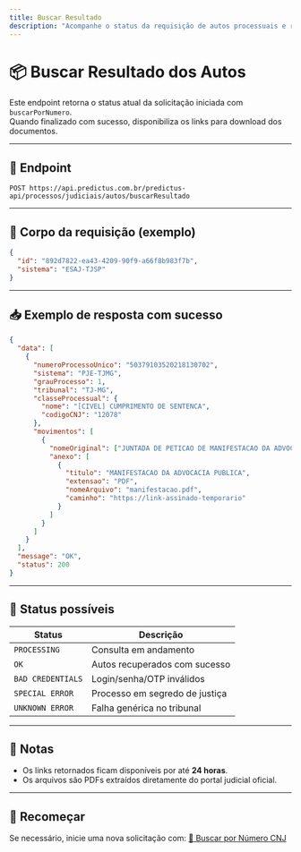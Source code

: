 ```yaml
---
title: Buscar Resultado
description: "Acompanhe o status da requisição de autos processuais e recupere os documentos."
---
```


# 📦 Buscar Resultado dos Autos

Este endpoint retorna o status atual da solicitação iniciada com `buscarPorNumero`.  
Quando finalizado com sucesso, disponibiliza os links para download dos documentos.

---

## 🔗 Endpoint

```
POST https://api.predictus.com.br/predictus-api/processos/judiciais/autos/buscarResultado
```

---

## 🧾 Corpo da requisição (exemplo)

```json
{
  "id": "892d7822-ea43-4209-90f9-a66f8b983f7b",
  "sistema": "ESAJ-TJSP"
}
```

---

## 📥 Exemplo de resposta com sucesso

```json
{
  "data": [
    {
      "numeroProcessoUnico": "50379103520218130702",
      "sistema": "PJE-TJMG",
      "grauProcesso": 1,
      "tribunal": "TJ-MG",
      "classeProcessual": {
        "nome": "[CIVEL] CUMPRIMENTO DE SENTENCA",
        "codigoCNJ": "12078"
      },
      "movimentos": [
        {
          "nomeOriginal": ["JUNTADA DE PETICAO DE MANIFESTACAO DA ADVOCACIA PUBLICA"],
          "anexo": [
            {
              "titulo": "MANIFESTACAO DA ADVOCACIA PUBLICA",
              "extensao": "PDF",
              "nomeArquivo": "manifestacao.pdf",
              "caminho": "https://link-assinado-temporario"
            }
          ]
        }
      ]
    }
  ],
  "message": "OK",
  "status": 200
}
```

---

## 🔄 Status possíveis

| Status | Descrição                                |
|--------|--------------------------------------------|
| `PROCESSING` | Consulta em andamento               |
| `OK`         | Autos recuperados com sucesso        |
| `BAD CREDENTIALS` | Login/senha/OTP inválidos     |
| `SPECIAL ERROR` | Processo em segredo de justiça  |
| `UNKNOWN ERROR` | Falha genérica no tribunal       |

---

## 📄 Notas

- Os links retornados ficam disponíveis por até **24 horas**.
- Os arquivos são PDFs extraídos diretamente do portal judicial oficial.

---

## 🔁 Recomeçar

Se necessário, inicie uma nova solicitação com: [🔐 Buscar por Número CNJ](./buscar-por-numero-cnj)
